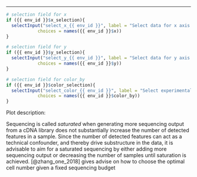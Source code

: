 
***

```r
# selection field for x
if ({{ env_id }}$x_selection){
  selectInput("select_x_{{ env_id }}", label = "Select data for x axis:",
            choices = names({{ env_id }}$x))
}

# selection field for y
if ({{ env_id }}$y_selection){
  selectInput("select_y_{{ env_id }}", label = "Select data for y axis:",
            choices = names({{ env_id }}$y))
}

# selection field for color_by
if ({{ env_id }}$color_selection){
  selectInput("select_color_{{ env_id }}", label = "Select experimental factor for coloring:",
            choices = names({{ env_id }}$color_by))
}
```

Plot description:

Sequencing is called *saturated* when generating more sequencing output from a cDNA library does not substantially increase the number of detected features in a sample. Since the number of detected features can act as a technical confounder, and thereby drive substructure in the data, it is advisable to aim for a saturated sequencing by either adding more sequencing output or decreasing the number of samples until saturation is achieved. [@zhang_one_2018] gives advise on how to choose the optimal cell number given a fixed sequencing budget
